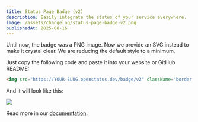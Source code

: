 ```yaml
---
title: Status Page Badge (v2)
description: Easily integrate the status of your service everywhere.
image: /assets/changelog/status-page-badge-v2.png
publishedAt: 2025-08-16
---
```


Until now, the badge was a PNG image. Now we provide an SVG instead to make it crystal clear. We are reducing the default style to a minimum.

Just copy the following code and paste it into your website or GitHub README:

```html
<img src="https://YOUR-SLUG.openstatus.dev/badge/v2" className="border rounded-md overflow-hidden" />
```

And it will look like this:

<a href="https://status.openstatus.dev">
  <img src="https://status.openstatus.dev/badge/v2" />
</a>


Read more in our [documentation](https://docs.openstatus.dev/guides/how-to-add-svg-status-badge/).
